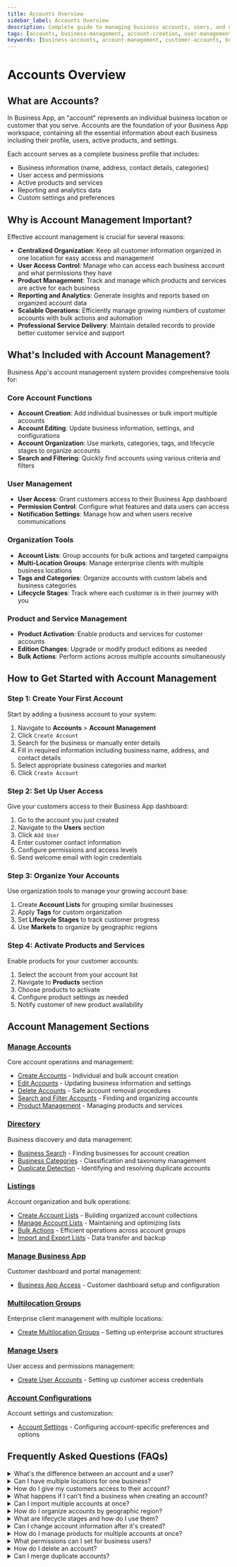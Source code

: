 ```yaml
---
title: Accounts Overview
sidebar_label: Accounts Overview
description: Complete guide to managing business accounts, users, and organization in Business App
tags: [accounts, business-management, account-creation, user-management]
keywords: [business-accounts, account-management, customer-accounts, business-locations]
---
```


# Accounts Overview

## What are Accounts?

In Business App, an "account" represents an individual business location or customer that you serve. Accounts are the foundation of your Business App workspace, containing all the essential information about each business including their profile, users, active products, and settings.

Each account serves as a complete business profile that includes:
- Business information (name, address, contact details, categories)
- User access and permissions
- Active products and services
- Reporting and analytics data
- Custom settings and preferences

## Why is Account Management Important?

Effective account management is crucial for several reasons:

- **Centralized Organization**: Keep all customer information organized in one location for easy access and management
- **User Access Control**: Manage who can access each business account and what permissions they have
- **Product Management**: Track and manage which products and services are active for each business
- **Reporting and Analytics**: Generate insights and reports based on organized account data
- **Scalable Operations**: Efficiently manage growing numbers of customer accounts with bulk actions and automation
- **Professional Service Delivery**: Maintain detailed records to provide better customer service and support

## What's Included with Account Management?

Business App's account management system provides comprehensive tools for:

### Core Account Functions
- **Account Creation**: Add individual businesses or bulk import multiple accounts
- **Account Editing**: Update business information, settings, and configurations
- **Account Organization**: Use markets, categories, tags, and lifecycle stages to organize accounts
- **Search and Filtering**: Quickly find accounts using various criteria and filters

### User Management
- **User Access**: Grant customers access to their Business App dashboard
- **Permission Control**: Configure what features and data users can access
- **Notification Settings**: Manage how and when users receive communications

### Organization Tools
- **Account Lists**: Group accounts for bulk actions and targeted campaigns
- **Multi-Location Groups**: Manage enterprise clients with multiple business locations
- **Tags and Categories**: Organize accounts with custom labels and business categories
- **Lifecycle Stages**: Track where each customer is in their journey with you

### Product and Service Management
- **Product Activation**: Enable products and services for customer accounts
- **Edition Changes**: Upgrade or modify product editions as needed
- **Bulk Actions**: Perform actions across multiple accounts simultaneously

## How to Get Started with Account Management

### Step 1: Create Your First Account
Start by adding a business account to your system:

1. Navigate to **Accounts** > **Account Management**
2. Click `Create Account`
3. Search for the business or manually enter details
4. Fill in required information including business name, address, and contact details
5. Select appropriate business categories and market
6. Click `Create Account`

### Step 2: Set Up User Access
Give your customers access to their Business App dashboard:

1. Go to the account you just created
2. Navigate to the **Users** section
3. Click `Add User`
4. Enter customer contact information
5. Configure permissions and access levels
6. Send welcome email with login credentials

### Step 3: Organize Your Accounts
Use organization tools to manage your growing account base:

1. Create **Account Lists** for grouping similar businesses
2. Apply **Tags** for custom organization
3. Set **Lifecycle Stages** to track customer progress
4. Use **Markets** to organize by geographic regions

### Step 4: Activate Products and Services
Enable products for your customer accounts:

1. Select the account from your account list
2. Navigate to **Products** section
3. Choose products to activate
4. Configure product settings as needed
5. Notify customer of new product availability

## Account Management Sections

### [Manage Accounts](./manage-accounts/)
Core account operations and management:
- [Create Accounts](./manage-accounts/create-accounts.md) - Individual and bulk account creation
- [Edit Accounts](./manage-accounts/edit-accounts.md) - Updating business information and settings
- [Delete Accounts](./manage-accounts/delete-accounts.md) - Safe account removal procedures
- [Search and Filter Accounts](./manage-accounts/search-filter-accounts.md) - Finding and organizing accounts
- [Product Management](./manage-accounts/product-management.md) - Managing products and services

### [Directory](./directory/)
Business discovery and data management:
- [Business Search](./directory/business-search.md) - Finding businesses for account creation
- [Business Categories](./directory/business-categories.md) - Classification and taxonomy management
- [Duplicate Detection](./directory/duplicate-detection.md) - Identifying and resolving duplicate accounts

### [Listings](./listings/)
Account organization and bulk operations:
- [Create Account Lists](./listings/create-account-lists.md) - Building organized account collections
- [Manage Account Lists](./listings/manage-account-lists.md) - Maintaining and optimizing lists
- [Bulk Actions](./listings/bulk-actions.md) - Efficient operations across account groups
- [Import and Export Lists](./listings/import-export-lists.md) - Data transfer and backup

### [Manage Business App](./manage-business-app/)
Customer dashboard and portal management:
- [Business App Access](./manage-business-app/business-app-access.md) - Customer dashboard setup and configuration

### [Multilocation Groups](./multilocation-groups/)
Enterprise client management with multiple locations:
- [Create Multilocation Groups](./multilocation-groups/create-multilocation-groups.md) - Setting up enterprise account structures

### [Manage Users](./manage-users/)
User access and permissions management:
- [Create User Accounts](./manage-users/create-user-accounts.md) - Setting up customer access credentials

### [Account Configurations](./account-configurations/)
Account settings and customization:
- [Account Settings](./account-configurations/account-settings.md) - Configuring account-specific preferences and options

## Frequently Asked Questions (FAQs)

<details>
<summary>What's the difference between an account and a user?</summary>

An account represents a business or business location, while a user is an individual person who has access to that account. One account can have multiple users (employees, managers, owners) who can log in and access the business's data and tools.
</details>

<details>
<summary>Can I have multiple locations for one business?</summary>

Yes. You can create separate accounts for each business location, then group them using Multi-Location Groups. This allows you to manage each location individually while also viewing consolidated reporting and performing bulk actions across all locations.
</details>

<details>
<summary>How do I give my customers access to their account?</summary>

Add users to the account by going to the account's Users section and clicking "Add User." Enter their contact information, set their permissions, and send them a welcome email with login credentials. They can then access their Business App dashboard.
</details>

<details>
<summary>What happens if I can't find a business when creating an account?</summary>

If the business doesn't appear in search results, click "Go to Account Creation" to manually enter all the business information. Make sure to include accurate address and contact details for the best experience with location-based features.
</details>

<details>
<summary>Can I import multiple accounts at once?</summary>

Yes. Use the bulk import feature to upload a CSV file with multiple business accounts. This is especially useful when migrating from another system or adding many new customers at once.
</details>

<details>
<summary>How do I organize accounts by geographic region?</summary>

Use the Markets feature to assign accounts to different geographic regions. This helps with reporting, user permissions, and organizing your customer base by territory or service area.
</details>

<details>
<summary>What are lifecycle stages and how do I use them?</summary>

Lifecycle stages help you track where each customer is in their journey with you (Lead, Prospect, Customer, etc.). Set these stages to segment customers for targeted communications and track conversion rates between stages.
</details>

<details>
<summary>Can I change account information after it's created?</summary>

Yes. You can edit most account information at any time by selecting the account and clicking "Edit Account." Some fields like business location may affect integrations and should be updated carefully.
</details>

<details>
<summary>How do I manage products for multiple accounts at once?</summary>

Use Account Lists to group accounts, then perform bulk actions like activating products, changing editions, or updating settings across all accounts in the list simultaneously.
</details>

<details>
<summary>What permissions can I set for business users?</summary>

You can control access to different features, reports, and data within their Business App dashboard. Common permission levels include view-only access, full access, or custom permissions for specific features.
</details>

<details>
<summary>How do I delete an account?</summary>

Navigate to the account, click "Edit Account," and look for the delete option. Note that deleting an account removes all associated data, users, and reporting history. Consider deactivating instead if you might need the data later.
</details>

<details>
<summary>Can I merge duplicate accounts?</summary>

While there's no automatic merge feature, you can manually consolidate information by copying important data from one account to another, then deleting the duplicate. Be careful to preserve important historical data and user access.
</details>

